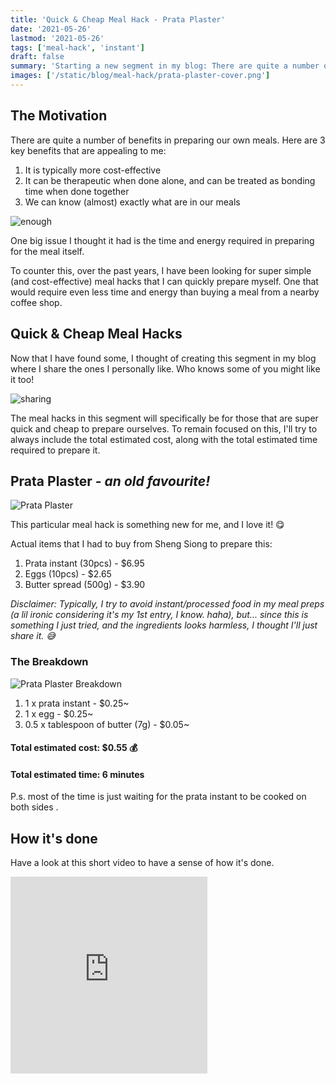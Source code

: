 ```yaml
---
title: 'Quick & Cheap Meal Hack - Prata Plaster'
date: '2021-05-26'
lastmod: '2021-05-26'
tags: ['meal-hack', 'instant']
draft: false
summary: 'Starting a new segment in my blog: There are quite a number of benefits in preparing our own meals. First up, Prata Plaster!'
images: ['/static/blog/meal-hack/prata-plaster-cover.png']
---
```


## The Motivation

There are quite a number of benefits in preparing our own meals. Here are 3 key benefits that are appealing to me:

1. It is typically more cost-effective
1. It can be therapeutic when done alone, and can be treated as bonding time when done together
1. We can know (almost) exactly what are in our meals

![enough](https://media.giphy.com/media/ZcXckfekotVOaBLIsD/giphy.gif)

One big issue I thought it had is the time and energy required in preparing for the meal itself.

To counter this, over the past years, I have been looking for super simple (and cost-effective) meal hacks that I can quickly prepare myself. One that would require even less time and energy than buying a meal from a nearby coffee shop.

## Quick & Cheap Meal Hacks

Now that I have found some, I thought of creating this segment in my blog where I share the ones I personally like. Who knows some of you might like it too!

![sharing](https://media.giphy.com/media/jSWLqqAWpKmUVGuOqh/giphy.gif)

The meal hacks in this segment will specifically be for those that are super quick and cheap to prepare ourselves. To remain focused on this, I'll try to always include the total estimated cost, along with the total estimated time required to prepare it.

## Prata Plaster - _an old favourite!_

![Prata Plaster](/static/blog/meal-hack/prata-plaster-cover.png)

This particular meal hack is something new for me, and I love it! 😋

Actual items that I had to buy from Sheng Siong to prepare this:

1. Prata instant (30pcs) - $6.95
1. Eggs (10pcs) - $2.65
1. Butter spread (500g) - $3.90

_Disclaimer: Typically, I try to avoid instant/processed food in my meal preps (a lil ironic considering it's my 1st entry, I know. haha), but... since this is something I just tried, and the ingredients looks harmless, I thought I'll just share it. 😅_

### The Breakdown

![Prata Plaster Breakdown](/static/blog/meal-hack/prata-plaster-breakdown.png)

1. 1 x prata instant - $0.25~
1. 1 x egg - $0.25~
1. 0.5 x tablespoon of butter (7g) - $0.05~

#### Total estimated cost: $0.55 💰

#### Total estimated time: 6 minutes

P.s. most of the time is just waiting for the prata instant to be cooked on both sides .

## How it's done

Have a look at this short video to have a sense of how it's done.

<iframe
  width="315"
  height="315"
  src="https://www.youtube.com/embed/tVzMMsCPVL4"
  title="YouTube video player"
  frameborder="0"
  allow="accelerometer; autoplay; clipboard-write; encrypted-media; gyroscope; picture-in-picture"
  allowfullscreen
></iframe>